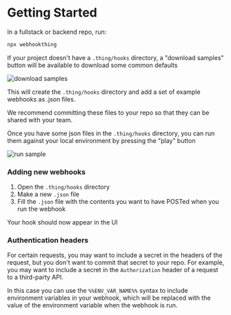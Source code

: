 # Getting Started

In a fullstack or backend repo, run:

```bash
npx webhookthing
```

If your project doesn't have a `.thing/hooks` directory, a "download samples" button will be available to download some common defaults

![download samples](./img/download-samples.png)

This will create the `.thing/hooks` directory and add a set of example webhooks as .json files.


<Callout type="info" emoji="ℹ️">
  We recommend committing these files to your repo so that they can be shared
  with your team.
</Callout>

Once you have some json files in the `.thing/hooks` directory, you can run them against your local environment by pressing the "play" button

![run sample](./img/run-samples.png)

### Adding new webhooks

1. Open the `.thing/hooks` directory
2. Make a new `.json` file
3. Fill the `.json` file with the contents you want to have POSTed when you run the webhook

Your hook should now appear in the UI

### Authentication headers

For certain requests, you may want to include a secret in the headers of the request, but you don't want to commit that secret to your repo. For example, you may want to include a secret in the `Authorization` header of a request to a third-party API.

In this case you can use the `%%ENV_VAR_NAME%%` syntax to include environment variables in your webhook, which will be replaced with the value of the environment variable when the webhook is run.
